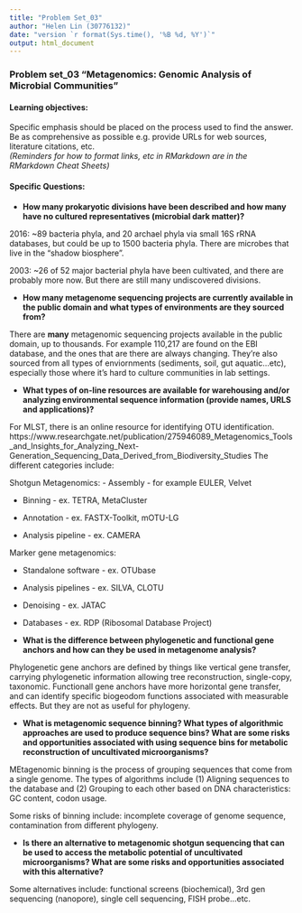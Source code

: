 ```yaml
---
title: "Problem Set_03"
author: "Helen Lin (30776132)"
date: "version `r format(Sys.time(), '%B %d, %Y')`"
output: html_document
---
```

### Problem set_03 “Metagenomics: Genomic Analysis of Microbial Communities”
#### Learning objectives: 
Specific emphasis should be placed on the process used to find the answer. Be as comprehensive as possible e.g. provide URLs for web sources, literature citations, etc.  
*(Reminders for how to format links, etc in RMarkdown are in the RMarkdown Cheat Sheets)*

#### Specific Questions:

* **How many prokaryotic divisions have been described and how many have no cultured representatives (microbial dark matter)?**

2016: ~89 bacteria phyla, and 20 archael phyla via small 16S rRNA databases, but could be up to 1500 bacteria phyla. There are microbes that live in the "shadow biosphere". 

2003: ~26 of 52 major bacterial phyla have been cultivated, and there are probably more now. But there are still many undiscovered divisions. 
  

* **How many metagenome sequencing projects are currently available in the public domain and what types of environments are they sourced from?**

There are **many** metagenomic sequencing projects available in the public domain, up to thousands. For example 110,217 are found on the EBI database, and the ones that are there are always changing. They're also sourced from all types of enviornments (sediments, soil, gut aquatic...etc), especially those where it's hard to culture communities in lab settings. 
  

* **What types of on-line resources are available for warehousing and/or analyzing environmental sequence information (provide names, URLS and applications)?**  

For MLST, there is an online resource for identifying OTU identification. 
https://www.researchgate.net/publication/275946089_Metagenomics_Tools_and_Insights_for_Analyzing_Next-Generation_Sequencing_Data_Derived_from_Biodiversity_Studies
The different categories include:

Shotgun Metagenomics:
- Assembly - for example EULER, Velvet

- Binning - ex. TETRA, MetaCluster

- Annotation - ex. FASTX-Toolkit, mOTU-LG

- Analysis pipeline - ex. CAMERA

Marker gene metagenomics:

- Standalone software - ex. OTUbase

- Analysis pipelines - ex. SILVA, CLOTU

- Denoising - ex. JATAC

- Databases - ex. RDP (Ribosomal Database Project)

* **What is the difference between phylogenetic and functional gene anchors and how can they be used in metagenome analysis?**   

Phylogenetic gene anchors are defined by things like vertical gene transfer, carrying phylogenetic information allowing tree reconstruction, single-copy, taxonomic. Functionall gene anchors have more horizontal gene transfer, and can identify specific biogeodom functions associated with measurable effects. But they are not as useful for phylogeny. 

* **What is metagenomic sequence binning? What types of algorithmic approaches are used to produce sequence bins? What are some risks and opportunities associated with using sequence bins for metabolic reconstruction of uncultivated microorganisms?**  

MEtagenomic binning is the process of grouping sequences that come from a single genome. The types of algorithms include (1) Aligning sequences to the database and (2) Grouping to each other based on DNA characteristics: GC content, codon usage. 

Some risks of binning include: incomplete coverage of genome sequence, contamination from different phylogeny. 

* **Is there an alternative to metagenomic shotgun sequencing that can be used to access the metabolic potential of uncultivated microorganisms? What are some risks and opportunities associated with this alternative?**  

Some alternatives include: functional screens (biochemical), 3rd gen sequencing (nanopore), single cell sequencing, FISH probe...etc.


